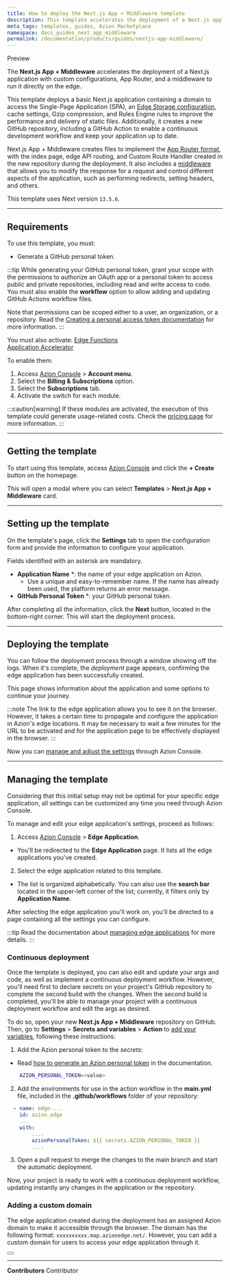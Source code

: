 ```yaml
---
title: How to deploy the Next.js App + Middleware template
description: This template accelerates the deployment of a Next.js application with custom configurations, App Router, and a middleware.
meta_tags: templates, guides, Azion Marketplace
namespace: docs_guides_next_app_middleware
permalink: /documentation/products/guides/nextjs-app-middleware/
---
```



<Badge variant="accent">
Preview
</Badge>

The **Next.js App + Middleware** accelerates the deployment of a Next.js application with custom configurations, App Router, and a middleware to run it directly on the edge.

This template deploys a basic Next.js application containing a domain to access the Single-Page Application (SPA), an [Edge Storage configuration](/en/documentation/products/store/edge-storage/), cache settings, Gzip compression, and Rules Engine rules to improve the performance and delivery of static files. Additionally, it creates a new GitHub repository, including a GitHub Action to enable a continuous development workflow and keep your application up to date.

Next.js App + Middleware creates files to implement the [App Router format](https://nextjs.org/docs/app), with the index page, edge API routing, and Custom Route Handler created in the new repository during the deployment. It also includes a [middleware](https://nextjs.org/docs/app/building-your-application/routing/middleware) that allows you to modify the response for a request and control different aspects of the application, such as performing redirects, setting headers, and others.

This template uses Next version `13.5.6`.

---

## Requirements

To use this template, you must:

- Generate a GitHub personal token.

:::tip
While generating your GitHub personal token, grant your scope with the permissions to authorize an OAuth app or a personal token to access public and private repositories, including read and write access to code. You must also enable the **workflow** option to allow adding and updating GitHub Actions workflow files. 

Note that permissions can be scoped either to a user, an organization, or a repository. Read the [Creating a personal access token documentation](https://docs.github.com/en/authentication/keeping-your-account-and-data-secure/managing-your-personal-access-tokens#creating-a-personal-access-token-classic) for more information.
:::

You must also activate:
<Badge>
[Edge Functions](/en/documentation/products/build/edge-application/edge-functions/)
</Badge>
<br/>
<Badge>
[Application Accelerator](/en/documentation/products/build/edge-application/application-accelerator/)
</Badge>

To enable them:

1. Access [Azion Console](/en/documentation/products/guides/how-to-access-azion-console/) > **Account menu**.
2. Select the **Billing & Subscriptions** option.
3. Select the **Subscriptions** tab.
4. Activate the switch for each module.

:::caution[warning]
If these modules are activated, the execution of this template could generate usage-related costs. Check the [pricing page](/en/documentation/products/pricing/) for more information.
:::

---

## Getting the template

To start using this template, access [Azion Console](https://console.azion.com/) and click the **+ Create** button on the homepage.

This will open a modal where you can select **Templates** > **Next.js App + Middleware** card.

---

## Setting up the template

On the template's page, click the **Settings** tab to open the configuration form and provide the information to configure your application. 

Fields identified with an asterisk are mandatory.

- **Application Name** *: the name of your edge application on Azion.
    - Use a unique and easy-to-remember name. If the name has already been used, the platform returns an error message.
- **GitHub Personal Token** *: your GitHub personal token.

After completing all the information, click the **Next** button, located in the bottom-right corner. This will start the deployment process.

---

## Deploying the template

You can follow the deployment process through a window showing off the logs. When it's complete, the *deployment* page appears, confirming the edge application has been successfully created.

This page shows information about the application and some options to continue your journey.

:::note
The link to the edge application allows you to see it on the browser. However, it takes a certain time to propagate and configure the application in Azion's edge locations. It may be necessary to wait a few minutes for the URL to be activated and for the application page to be effectively displayed in the browser.
:::

Now you can [manage and adjust the settings](#managing-the-template) through Azion Console.

---

## Managing the template

Considering that this initial setup may not be optimal for your specific edge application, all settings can be customized any time you need through Azion Console.

To manage and edit your edge application's settings, proceed as follows:

1. Access [Azion Console](/en/documentation/products/guides/how-to-access-azion-console/) > **Edge Application**.
- You'll be redirected to the **Edge Application** page. It lists all the edge applications you've created. 
2. Select the edge application related to this template. 
- The list is organized alphabetically. You can also use the **search bar** located in the upper-left corner of the list; currently, it filters only by **Application Name**.

After selecting the edge application you'll work on, you'll be directed to a page containing all the settings you can configure.

:::tip
Read the documentation about [managing edge applications](/en/documentation/products/build/edge-application/first-steps/) for more details.
:::

### Continuous deployment

Once the template is deployed, you can also edit and update your args and code, as well as implement a continuous deployment workflow. However, you'll need first to declare secrets on your project's GitHub repository to complete the second build with the changes. When the second build is completed, you'll be able to manage your project with a continuous deployment workflow and edit the args as desired.

To do so, open your new **Next.js App + Middleware** repository on GitHub. Then, go to **Settings** > **Secrets and variables** > **Action** to [add your variables](https://docs.github.com/en/actions/security-guides/encrypted-secrets), following these instructions:

1. Add the Azion personal token to the *secrets*:
- Read [how to generate an Azion personal token](/en/documentation/products/guides/personal-tokens/) in the documentation.

```bash
    AZION_PERSONAL_TOKEN=<value>
```

2. Add the environments for use in the action workflow in the **main.yml** file, included in the **.github/workflows** folder of your repository:

```yml title="main.yml"
  - name: edge-...
    id: azion_edge
    ...
    with:
        ....
        azionPersonalToken: ${{ secrets.AZION_PERSONAL_TOKEN }}
        ....

```

3. Open a pull request to merge the changes to the main branch and start the automatic deployment.

Now, your project is ready to work with a continuous deployment workflow, updating instantly any changes in the application or the repository. 

### Adding a custom domain

The edge application created during the deployment has an assigned Azion domain to make it accessible through the browser. The domain has the following format: `xxxxxxxxxx.map.azionedge.net/`. However, you can add a custom domain for users to access your edge application through it.


<Button href="/en/documentation/products/guides/configure-a-domain/" text="go to configuring a domain guide" variant="secondary"> 

</Button>

---


**Contributors** <ContributorList>Contributor</ContributorList>